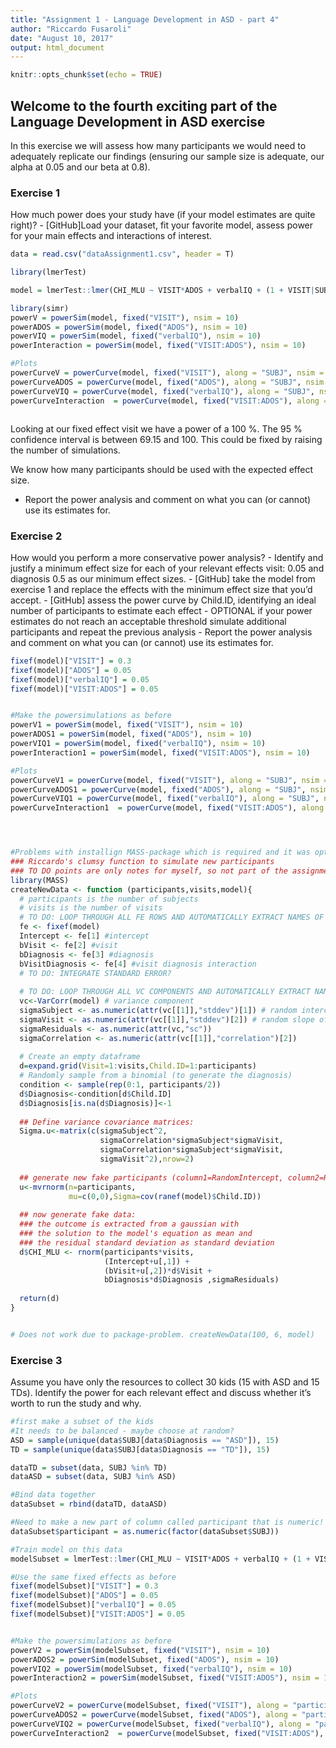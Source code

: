 ```yaml
---
title: "Assignment 1 - Language Development in ASD - part 4"
author: "Riccardo Fusaroli"
date: "August 10, 2017"
output: html_document
---
```


```r
knitr::opts_chunk$set(echo = TRUE)
```

## Welcome to the fourth exciting part of the Language Development in ASD exercise

In this exercise we will assess how many participants we would need to adequately replicate our findings (ensuring our sample size is adequate, our alpha at 0.05 and our beta at 0.8).

### Exercise 1

How much power does your study have (if your model estimates are quite right)?
- [GitHub]Load your dataset, fit your favorite model, assess power for your main effects and interactions of interest.
```r
data = read.csv("dataAssignment1.csv", header = T)

library(lmerTest)

model = lmerTest::lmer(CHI_MLU ~ VISIT*ADOS + verbalIQ + (1 + VISIT|SUBJ), data)

library(simr)
powerV = powerSim(model, fixed("VISIT"), nsim = 10)
powerADOS = powerSim(model, fixed("ADOS"), nsim = 10)
powerVIQ = powerSim(model, fixed("verbalIQ"), nsim = 10)
powerInteraction = powerSim(model, fixed("VISIT:ADOS"), nsim = 10)

#Plots
powerCurveV = powerCurve(model, fixed("VISIT"), along = "SUBJ", nsim = 10)
powerCurveADOS = powerCurve(model, fixed("ADOS"), along = "SUBJ", nsim = 10)
powerCurveVIQ = powerCurve(model, fixed("verbalIQ"), along = "SUBJ", nsim = 10)
powerCurveInteraction  = powerCurve(model, fixed("VISIT:ADOS"), along = "SUBJ", nsim = 10)



```

Looking at our fixed effect visit we have a power of a 100 %. The 95 % confidence interval is between 69.15 and 100. This could be fixed by raising the number of simulations.

We know how many participants should be used with the expected effect size.


- Report the power analysis and comment on what you can (or cannot) use its estimates for.

### Exercise 2

How would you perform a more conservative power analysis?
- Identify and justify a minimum effect size for each of your relevant effects
visit: 0.05 and diagnosis 0.5 as our minimum effect sizes.
- [GitHub] take the model from exercise 1 and replace the effects with the minimum effect size that you'd accept.
- [GitHub] assess the power curve by Child.ID, identifying an ideal number of participants to estimate each effect
- OPTIONAL if your power estimates do not reach an acceptable threshold simulate additional participants and repeat the previous analysis
- Report the power analysis and comment on what you can (or cannot) use its estimates for.

```r

fixef(model)["VISIT"] = 0.3
fixef(model)["ADOS"] = 0.05
fixef(model)["verbalIQ"] = 0.05
fixef(model)["VISIT:ADOS"] = 0.05


#Make the powersimulations as before
powerV1 = powerSim(model, fixed("VISIT"), nsim = 10)
powerADOS1 = powerSim(model, fixed("ADOS"), nsim = 10)
powerVIQ1 = powerSim(model, fixed("verbalIQ"), nsim = 10)
powerInteraction1 = powerSim(model, fixed("VISIT:ADOS"), nsim = 10)

#Plots
powerCurveV1 = powerCurve(model, fixed("VISIT"), along = "SUBJ", nsim = 10)
powerCurveADOS1 = powerCurve(model, fixed("ADOS"), along = "SUBJ", nsim = 10)
powerCurveVIQ1 = powerCurve(model, fixed("verbalIQ"), along = "SUBJ", nsim = 10)
powerCurveInteraction1  = powerCurve(model, fixed("VISIT:ADOS"), along = "SUBJ", nsim = 10)




#Problems with installign MASS-package which is required and it was optional and we have no time in our lifes..
### Riccardo's clumsy function to simulate new participants
### TO DO points are only notes for myself, so not part of the assignment
library(MASS)
createNewData <- function (participants,visits,model){
  # participants is the number of subjects
  # visits is the number of visits
  # TO DO: LOOP THROUGH ALL FE ROWS AND AUTOMATICALLY EXTRACT NAMES OF FIXED EFFECTS AND ESTIMATES
  fe <- fixef(model)
  Intercept <- fe[1] #intercept
  bVisit <- fe[2] #visit
  bDiagnosis <- fe[3] #diagnosis
  bVisitDiagnosis <- fe[4] #visit diagnosis interaction
  # TO DO: INTEGRATE STANDARD ERROR?
  
  # TO DO: LOOP THROUGH ALL VC COMPONENTS AND AUTOMATICALLY EXTRACT NAMES OF EFFECTS AND ESTIMATES
  vc<-VarCorr(model) # variance component
  sigmaSubject <- as.numeric(attr(vc[[1]],"stddev")[1]) # random intercept by subject
  sigmaVisit <- as.numeric(attr(vc[[1]],"stddev")[2]) # random slope of visit over subject
  sigmaResiduals <- as.numeric(attr(vc,"sc"))
  sigmaCorrelation <- as.numeric(attr(vc[[1]],"correlation")[2])
  
  # Create an empty dataframe
  d=expand.grid(Visit=1:visits,Child.ID=1:participants)
  # Randomly sample from a binomial (to generate the diagnosis)
  condition <- sample(rep(0:1, participants/2))
  d$Diagnosis<-condition[d$Child.ID]
  d$Diagnosis[is.na(d$Diagnosis)]<-1
  
  ## Define variance covariance matrices:
  Sigma.u<-matrix(c(sigmaSubject^2,
                    sigmaCorrelation*sigmaSubject*sigmaVisit,
                    sigmaCorrelation*sigmaSubject*sigmaVisit,
                    sigmaVisit^2),nrow=2)
  
  ## generate new fake participants (column1=RandomIntercept, column2=RandomSlope)
  u<-mvrnorm(n=participants,
             mu=c(0,0),Sigma=cov(ranef(model)$Child.ID))
  
  ## now generate fake data:
  ### the outcome is extracted from a gaussian with
  ### the solution to the model's equation as mean and
  ### the residual standard deviation as standard deviation 
  d$CHI_MLU <- rnorm(participants*visits,
                     (Intercept+u[,1]) +
                     (bVisit+u[,2])*d$Visit + 
                     bDiagnosis*d$Diagnosis ,sigmaResiduals)  
  
  return(d)
}


# Does not work due to package-problem. createNewData(100, 6, model)
```


### Exercise 3

Assume you have only the resources to collect 30 kids (15 with ASD and 15 TDs). Identify the power for each relevant effect and discuss whether it's worth to run the study and why.



```r
#first make a subset of the kids
#It needs to be balanced - maybe choose at random?
ASD = sample(unique(data$SUBJ[data$Diagnosis == "ASD"]), 15)
TD = sample(unique(data$SUBJ[data$Diagnosis == "TD"]), 15)

dataTD = subset(data, SUBJ %in% TD)
dataASD = subset(data, SUBJ %in% ASD)

#Bind data together
dataSubset = rbind(dataTD, dataASD)

#Need to make a new part of column called participant that is numeric!
dataSubset$participant = as.numeric(factor(dataSubset$SUBJ))

#Train model on this data
modelSubset = lmerTest::lmer(CHI_MLU ~ VISIT*ADOS + verbalIQ + (1 + VISIT|SUBJ), dataSubset)

#Use the same fixed effects as before
fixef(modelSubset)["VISIT"] = 0.3
fixef(modelSubset)["ADOS"] = 0.05
fixef(modelSubset)["verbalIQ"] = 0.05
fixef(modelSubset)["VISIT:ADOS"] = 0.05


#Make the powersimulations as before
powerV2 = powerSim(modelSubset, fixed("VISIT"), nsim = 10)
powerADOS2 = powerSim(modelSubset, fixed("ADOS"), nsim = 10)
powerVIQ2 = powerSim(modelSubset, fixed("verbalIQ"), nsim = 10)
powerInteraction2 = powerSim(modelSubset, fixed("VISIT:ADOS"), nsim = 10)

#Plots
powerCurveV2 = powerCurve(modelSubset, fixed("VISIT"), along = "participant", nsim = 10)
powerCurveADOS2 = powerCurve(modelSubset, fixed("ADOS"), along = "participant", nsim = 10)
powerCurveVIQ2 = powerCurve(modelSubset, fixed("verbalIQ"), along = "participant", nsim = 10)
powerCurveInteraction2  = powerCurve(modelSubset, fixed("VISIT:ADOS"), along = "participant", nsim = 10)




```






